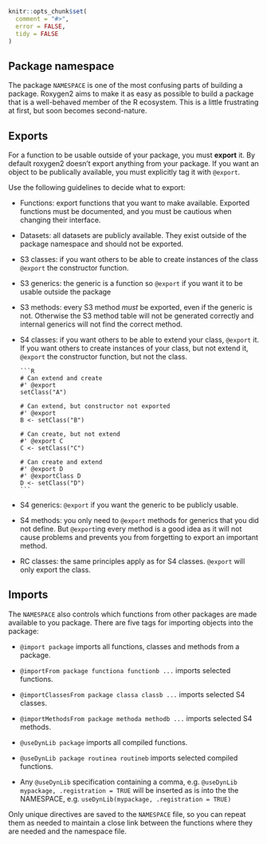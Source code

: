 <!--
%\VignetteEngine{knitr::knitr}
%\VignetteIndexEntry{Managing your NAMESPACE}
-->

```r
knitr::opts_chunk$set(
  comment = "#>",
  error = FALSE,
  tidy = FALSE
)
```

## Package namespace

The package `NAMESPACE` is one of the most confusing parts of building a package. Roxygen2 aims to make it as easy as possible to build a package that is a well-behaved member of the R ecosystem. This is a little frustrating at first, but soon becomes second-nature.

## Exports

For a function to be usable outside of your package, you must __export__ it. By default roxygen2 doesn't export anything from your package. If you want an object to be publically available, you must explicitly tag it with `@export`.

Use the following guidelines to decide what to export:

* Functions: export functions that you want to make available. Exported
  functions must be documented, and you must be cautious when changing their
  interface.

* Datasets: all datasets are publicly available. They exist outside of the
  package namespace and should not be exported.

* S3 classes: if you want others to be able to create instances of the class
  `@export` the constructor function.

* S3 generics: the generic is a function so `@export` if you want it to
  be usable outside the package

* S3 methods: every S3 method _must_ be exported, even if the generic is not.
  Otherwise the S3 method table will not be generated correctly and internal
  generics will not find the correct method.

* S4 classes: if you want others to be able to extend your class, `@export` it.
  If you want others to create instances of your class, but not extend it,
  `@export` the constructor function, but not the class.

      ```R
      # Can extend and create
      #' @export
      setClass("A")

      # Can extend, but constructor not exported
      #' @export
      B <- setClass("B")

      # Can create, but not extend
      #' @export C
      C <- setClass("C")

      # Can create and extend
      #' @export D
      #' @exportClass D
      D <- setClass("D")
      ```

* S4 generics: `@export` if you want the generic to be publicly usable.

* S4 methods: you only need to `@export` methods for generics that you
  did not define. But `@export`ing every method is a good idea as it
  will not cause problems and prevents you from forgetting to export an
  important method.

* RC classes: the same principles apply as for S4 classes. `@export`
  will only export the class.

## Imports

The `NAMESPACE` also controls which functions from other packages are made available to you package. There are five tags for importing objects into the package:

* `@import package` imports all functions, classes and methods from a package.

* `@importFrom package functiona functionb ...` imports selected functions.

* `@importClassesFrom package classa classb ...` imports selected S4 classes.

* `@importMethodsFrom package methoda methodb ...` imports selected S4 methods.

* `@useDynLib package` imports all compiled functions.

* `@useDynLib package routinea routineb` imports selected compiled functions.

* Any `@useDynLib` specification containing a comma, e.g.
  `@useDynLib mypackage, .registration = TRUE` will be inserted as is
  into the the NAMESPACE, e.g. `useDynLib(mypackage, .registration = TRUE)`

Only unique directives are saved to the `NAMESPACE` file, so you can
repeat them as needed to maintain a close link between the functions where
they are needed and the namespace file.
